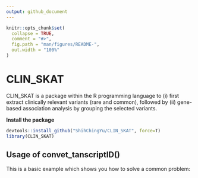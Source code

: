 ```yaml
---
output: github_document
---
```


<!-- README.md is generated from README.Rmd. Please edit that file -->

```r
knitr::opts_chunk$set(
  collapse = TRUE,
  comment = "#>",
  fig.path = "man/figures/README-",
  out.width = "100%"
)
```

# CLIN_SKAT 

CLIN_SKAT is a package within the R programming language to (i) first extract clinically relevant variants (rare and common), followed by (ii) gene-based association analysis by grouping the selected variants.

**Install the package**
``` r
devtools::install_github("ShihChingYu/CLIN_SKAT", force=T)
library(CLIN_SKAT)
```

## Usage of convet_tanscriptID()

This is a basic example which shows you how to solve a common problem:
